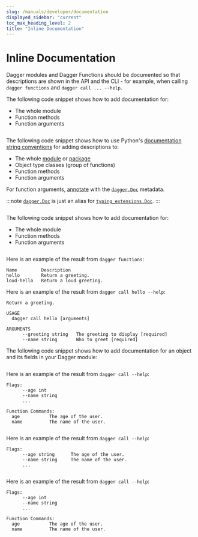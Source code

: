 ```yaml
---
slug: /manuals/developer/documentation
displayed_sidebar: "current"
toc_max_heading_level: 2
title: "Inline Documentation"
---
```



# Inline Documentation

Dagger modules and Dagger Functions should be documented so that descriptions are shown in the API and the CLI - for example, when calling `dagger functions` and `dagger call ... --help`.

<Tabs groupId="language">
<TabItem value="Go">

The following code snippet shows how to add documentation for:

- The whole module
- Function methods
- Function arguments

```go file=./snippets/documentation/go/main.go
```

</TabItem>
<TabItem value="Python">

The following code snippet shows how to use Python's [documentation string conventions](https://peps.python.org/pep-0008/#documentation-strings) for adding descriptions to:
- The whole [module](https://docs.python.org/3/tutorial/modules.html) or [package](https://docs.python.org/3/tutorial/modules.html#packages)
- Object type classes (group of functions)
- Function methods
- Function arguments

For function arguments, [annotate](https://peps.python.org/pep-0727/#specification) with the [`dagger.Doc`](https://dagger-io.readthedocs.io/en/latest/module.html#dagger.Doc) metadata.

:::note
[`dagger.Doc`](https://dagger-io.readthedocs.io/en/latest/module.html#dagger.Doc) is just an alias for [`typing_extensions.Doc`](https://typing-extensions.readthedocs.io/en/latest/#Doc).
:::

<!-- loud_hello has a multi-line docstring on purpose -->
```python file=./snippets/documentation/python/main.py
```

</TabItem>
<TabItem value="TypeScript">

The following code snippet shows how to add documentation for:
- The whole module
- Function methods
- Function arguments

```typescript file=./snippets/documentation/typescript/index.ts
```

</TabItem>
</Tabs>

Here is an example of the result from `dagger functions`:

```
Name         Description
hello        Return a greeting.
loud-hello   Return a loud greeting.
```

Here is an example of the result from `dagger call hello --help`:

```
Return a greeting.

USAGE
  dagger call hello [arguments]

ARGUMENTS
      --greeting string   The greeting to display [required]
      --name string       Who to greet [required]
```


The following code snippet shows how to add documentation for an object and its fields in your Dagger module:

<Tabs groupId="language">
<TabItem value="Go">

```go file=./snippets/documentation/go/object.go
```

Here is an example of the result from `dagger call --help`:

```
Flags:
      --age int
      --name string
      ...

Function Commands:
  age           The age of the user.
  name          The name of the user.
```

</TabItem>
<TabItem value="Python">

```python file=./snippets/documentation/python/object.py
```

Here is an example of the result from `dagger call --help`:

```
Flags:
      --age string      The age of the user.
      --name string     The name of the user.
      ...
```
</TabItem>
<TabItem value="TypeScript">

```typescript file=./snippets/documentation/typescript/object.ts
```

Here is an example of the result from `dagger call --help`:

```
Flags:
      --age int
      --name string
      ...

Function Commands:
  age           The age of the user.
  name          The name of the user.
```
</TabItem>
</Tabs>
